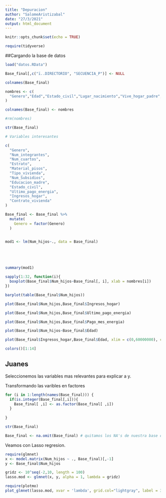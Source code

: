 ```yaml
---
title: "Depuracion"
author: "SalomeAristizabal"
date: "27/3/2021"
output: html_document
---
```


```r
knitr::opts_chunk$set(echo = TRUE)
```

```r
require(tidyverse)
```


##Cargando la base de datos

```r
load("datos.RData")
```

```r
Base_final[,c("ï..DIRECTORIO", "SECUENCIA_P")] <- NULL
```


```r
colnames(Base_final)
```
```r
nombres <- c(
  "Genero","Edad","Estado_civil","Lugar_nacimiento","Vive_hogar_padre","Educacion_padre","Vive_hogar_madre","Educacion_madre","Etnia","Num_Subsidios","Cant_hogares_vivienda","Tipo_vivienda","Material_pisos","Energia_electrica","Estrato","Acueducto","Alcantarillado","Nivel_educativo","Estudia","Afiliado","Salud_general","Uso_celular","Num_cuartos","Gas_natural","Telefonia_fija","Ingresos_hogar","Contrato_vivienda","Ultimo_pago_energia","Pago_mes_energia","Num_integrantes","Num_hijos"
)
```

```r
colnames(Base_final) <- nombres
```

```r
#rm(nombres)
```

```r
str(Base_final)
```


```r
# Variables interesantes

c(
  "Genero",
  "Num_integrantes",
  "Num_cuartos",
  "Estrato",
  "Material_pisos",
  "Tipo_vivienda",
  "Num_Subsidios",
  "Educacion_madre",
  "Estado_civil",
  "Ultimo_pago_energia",
  "Ingresos_hogar",
  "Contrato_vivienda"
)
```


```r

Base_final <- Base_final %>% 
  mutate(
    Genero = factor(Genero)
  )


mod1 <- lm(Num_hijos~., data = Base_final)





summary(mod1)
```



```r
sapply(1:32, function(i){
  boxplot(Base_final$Num_hijos~Base_final[, i], xlab = nombres[i])
})
```


```r
barplot(table(Base_final$Num_hijos))
```
```r
plot(Base_final$Num_hijos,Base_final$Ingresos_hogar)
```

```r
plot(Base_final$Num_hijos,Base_final$Ultimo_pago_energia)
```

```r
plot(Base_final$Num_hijos,Base_final$Pago_mes_energia)
```

```r
plot(Base_final$Num_hijos~Base_final$Edad)
```

```r
plot(Base_final$Ingresos_hogar,Base_final$Edad, xlim = c(0,60000000), col = rainbow(7, start = 0, end = 0.5)[Base_final$Num_hijos], pch=19)
```


```r
colors()[1:14]
```


## Juanes


Seleccionemos las variables mas relevantes para explicar a y.

Transformando las varibles en factores

```r

for (i in 1:length(names(Base_final))) {
  if(is.integer(Base_final[,i])){
    Base_final[ ,i] <- as.factor(Base_final[ ,i])
  }
  
}

str(Base_final)

Base_final <- na.omit(Base_final) # quitamos los NA's de nuestra base de datos
```

Veamos con Lasso regresion.

```r
require(glmnet)
x <- model.matrix(Num_hijos ~ ., Base_final)[,-1]
y <- Base_final$Num_hijos

gridz <- 10^seq(-2,10, length = 100)
lasso.mod <- glmnet(x, y, alpha = 1, lambda = gridz)
```

```r
require(plotmo)
plot_glmnet(lasso.mod, xvar = 'lambda', grid.col="lightgray", label = 31, xlim = c(-5, 0))
```




















